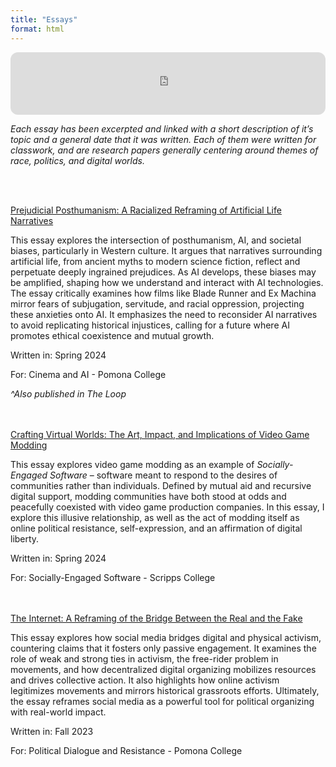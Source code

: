 ```yaml
---
title: "Essays"
format: html
---
```

:::: {.content-visible when-format="html"}
<iframe style="border-radius:12px" src="https://open.spotify.com/embed/track/2webt5TTKJiCuxd2khD2JA?utm_source=generator&theme=0" width="100%" height="100" frameBorder="0" allowfullscreen="" allow="autoplay; clipboard-write; encrypted-media; fullscreen; picture-in-picture" loading="lazy"></iframe>
::::

*Each essay has been excerpted and linked with a short description of it's topic and a general date that it was written. Each of them were written for classwork, and are research papers generally centering around themes of race, politics, and digital worlds.*


<br><br>


[Prejudicial Posthumanism: A Racialized Reframing of Artificial Life Narratives](https://drive.google.com/file/d/1fT7zhOf9CH2nU6f8SnbkJ9_DfPmWZemg/view?usp=drive_link){target="_blank"}

This essay explores the intersection of posthumanism, AI, and societal biases, particularly in Western culture. It argues that narratives surrounding artificial life, from ancient myths to modern science fiction, reflect and perpetuate deeply ingrained prejudices. As AI develops, these biases may be amplified, shaping how we understand and interact with AI technologies. The essay critically examines how films like Blade Runner and Ex Machina mirror fears of subjugation, servitude, and racial oppression, projecting these anxieties onto AI. It emphasizes the need to reconsider AI narratives to avoid replicating historical injustices, calling for a future where AI promotes ethical coexistence and mutual growth.

Written in: Spring 2024

For: Cinema and AI - Pomona College

*^Also published in The Loop*

<br><br>
[Crafting Virtual Worlds: The Art, Impact, and Implications of Video Game Modding](https://drive.google.com/file/d/1igrVCOuhWqQR1OfucNFupQ5tIMp2iTLI/view?usp=drive_link){target="_blank"}

This essay explores video game modding as an example of *Socially-Engaged Software* -- software meant to respond to the desires of communities rather than individuals. Defined by mutual aid and recursive digital support, modding communities have both stood at odds and peacefully coexisted with video game production companies. In this essay, I explore this illusive relationship, as well as the act of modding itself as online political resistance, self-expression, and an affirmation of digital liberty.

Written in: Spring 2024

For: Socially-Engaged Software - Scripps College



<br><br>
[The Internet: A Reframing of the Bridge Between the Real and the Fake](https://drive.google.com/file/d/1_iD7_O4GCbyMWFvxQa818CSkZ9ekhAhP/view?usp=drive_link){target="_blank"}

This essay explores how social media bridges digital and physical activism, countering claims that it fosters only passive engagement. It examines the role of weak and strong ties in activism, the free-rider problem in movements, and how decentralized digital organizing mobilizes resources and drives collective action. It also highlights how online activism legitimizes movements and mirrors historical grassroots efforts. Ultimately, the essay reframes social media as a powerful tool for political organizing with real-world impact.

Written in: Fall 2023

For: Political Dialogue and Resistance - Pomona College



